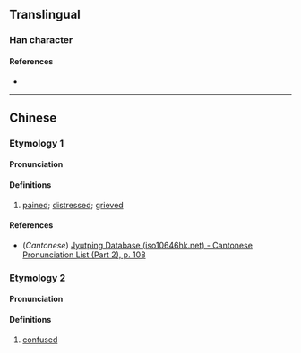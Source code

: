{{character info/new}}
==Translingual==

===Han character===
{{Han char|rn=61|rad=心|as=08|sn=11|four=|canj=PIRM|ids=⿰忄或}}

====References====
* {{Han ref|kx=0390.330|dkj=10788|dj=0725.010|hdz=42314.040|uh=60D0|ud=24784}}

----

==Chinese==
{{zh-forms}}

===Etymology 1===

====Pronunciation====
{{zh-pron
|m=yù
|c=wik6
|mc=
|oc=
|ma=
|cat=a
}}

====Definitions====
{{zh-hanzi}}

# [[pained]]; [[distressed]]; [[grieved]]

====References====
* (''Cantonese'') [http://www.iso10646hk.net/jp/document/download.jsp Jyutping Database (iso10646hk.net) - Cantonese Pronunciation List (Part 2), p. 108]

===Etymology 2===

====Pronunciation====
{{zh-pron
|m=xù
|c=
|ma=
|cat=a
}}

====Definitions====
{{zh-hanzi}}

# [[confused]]